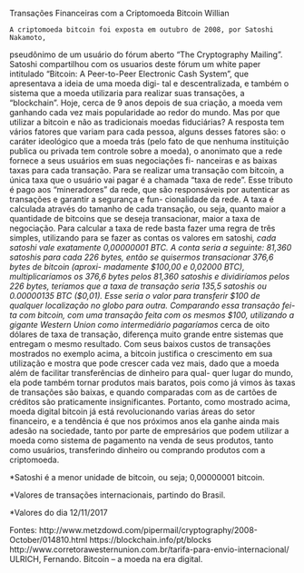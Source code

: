 Transações Financeiras com a Criptomoeda Bitcoin
Willian

	A criptomoeda bitcoin foi exposta em outubro de 2008, por Satoshi Nakamoto, 
pseudônimo de um usuário do fórum aberto “The Cryptography Mailing”. Satoshi 
compartilhou com os usuarios deste fórum um white paper intitulado “Bitcoin: A 
Peer-to-Peer Electronic Cash System”, que apresentava a ideia de uma moeda digi-
tal e descentralizada, e também o sistema que a moeda utilizaria para realizar
suas transações, a “blockchain”.
	Hoje, cerca de 9 anos depois de sua criação, a moeda vem ganhando cada vez 
mais popularidade ao redor do mundo. Mas por que utilizar a bitcoin e não as 
tradicionais moedas fiduciárias? A resposta tem vários fatores que variam para 
cada pessoa, alguns desses fatores são: o caráter ideológico que a moeda trás 
(pelo fato de que nenhuma instituição publica ou privada tem controle sobre a
moeda), o anonimato que a rede fornece a seus usuários em suas negociações fi-
nanceiras e as baixas taxas para cada transação.
	Para se realizar uma transação com bitcoin, a única taxa que o usuário vai 
pagar é a chamada “taxa de rede”. Esse tributo é pago aos “mineradores” da rede,
que são responsáveis por autenticar as transações e garantir a segurança e fun-
cionalidade da rede. A taxa é calculada através do tamanho de cada transação, ou
seja, quanto maior a quantidade de bitcoins que se deseja transacionar, maior a 
taxa de negociação. Para calcular a taxa de rede basta fazer uma regra de três 
simples, utilizando para se fazer as contas os valores em satoshi*, cada satoshi
vale exatamente 0,00000001 BTC. A conta seria a seguinte: 81,360 satoshis para 
cada 226 bytes, então se quisermos transacionar 376,6 bytes de bitcoin (aproxi-
madamente $100,00 e 0,02000 BTC), multiplicaríamos os 376,6 bytes pelos 81,360 
satoshis e dividiríamos pelos 226 bytes, teríamos que a taxa de transação seria 
135,5 satoshis ou 0.00000135 BTC ($0,01). Esse seria o valor para transferir 
$100 de qualquer localização no globo para outra. Comparando essa transação fei-
ta com bitcoin, com uma transação feita com os mesmos $100, utilizando a gigante
Western Union como intermediário pagaríamos* cerca de oito dólares de taxa de 
transação, diferença muito grande entre sistemas que entregam o mesmo resultado.
	Com seus baixos custos de transações mostrados no exemplo acima, a bitcoin 
justifica o crescimento em sua utilização e mostra que pode crescer cada vez
mais, dado que a moeda além de facilitar transferências de dinheiro para qual-
quer lugar do mundo, ela pode também tornar produtos mais baratos, pois como já
vimos às taxas de transações são baixas, e quando comparadas com as de cartões 
de créditos são praticamente insignificantes.
	Portanto, como mostrado acima, moeda digital bitcoin já está revolucionando 
varias áreas do setor financeiro, e a tendência é que nos próximos anos ela 
ganhe ainda mais adesão na sociedade, tanto por parte de empresários que podem 
utilizar a moeda como sistema de pagamento na venda de seus produtos, tanto como
usuários, transferindo dinheiro ou comprando produtos com a criptomoeda.  
        

*Satoshi é a menor unidade de bitcoin, ou seja; 0,00000001 bitcoin.

*Valores de transações internacionais, partindo do Brasil.

*Valores do dia 12/11/2017 

Fontes:
http://www.metzdowd.com/pipermail/cryptography/2008-October/014810.html 
https://blockchain.info/pt/blocks
http://www.corretorawesternunion.com.br/tarifa-para-envio-internacional/ 
ULRICH, Fernando. Bitcoin – a moeda na era digital.